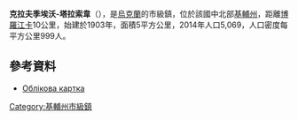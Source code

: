 {{No footnotes|time=2015-09-16T07:31:17+00:00}}
{{coord|50|34|57|N|30|0|19|E|scale:30000|display=title}}

'''克拉夫季埃沃-塔拉索韋'''（{{lang-uk|Клавдієво-Тарасове}}），是[[烏克蘭|烏克蘭]]的市級鎮，位於該國中北部[[基輔州|基輔州]]，距離[[博羅江卡|博羅江卡]]10公里，始建於1903年，面積5平方公里，2014年人口5,069，人口密度每平方公里999人。

==參考資料==
* [http://gska2.rada.gov.ua/pls/z7502/A005?rdat1=30.06.2008&rf7571=15257 Облікова картка]{{dead link|date=2017年11月 |bot=InternetArchiveBot |fix-attempted=yes }}

{{DEFAULTSORT:Клавдієво-Тарасове}}
[[Category:基輔州市級鎮|Category:基輔州市級鎮]]

{{Kiev-geo-stub}}
